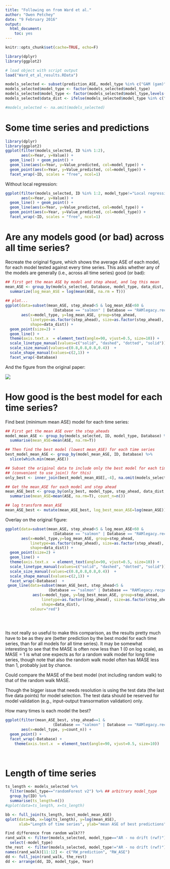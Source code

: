 ```yaml
---
title: "Following on from Ward et al."
author: "Owen Petchey"
date: "9 February 2016"
output: 
  html_document: 
    toc: yes
---
```


```r
knitr::opts_chunk$set(cache=TRUE, echo=F)
```

```r
library(dplyr)
library(ggplot2)
```

```r
# load object with script output
load("Ward_et_al_results.RData")

models_selected <- subset(prediction_ASE, model_type %in% c("GAM (gam)", "nnetTs.11 (nnetTs)", "AR - no drift (rwf)", "Local regression (locfit)", "ARIMA 1.0.1 (arima)","Exp smooth (freq=1) (ets)" , "ARIMA 0.0.1 (arima)", "ARIMA 1.1.0 (arima)", "MARSSdrift", "SMAP v2", "Simplex v2" , "randomForest v2", "simple regression"))
models_selected$model_type <- factor(models_selected$model_type)
models_selected$model_type <- factor(models_selected$model_type,levels(models_selected$model_type)[c(13,7,3,6,4,8,9,1,5,2,11,10,12)])
models_selected$data_dist <- ifelse(models_selected$model_type %in% c("GAM (gam)", "nnetTs.11 (nnetTs)", "AR - no drift (rwf)", "Local regression (locfit)", "ARIMA 1.0.1 (arima)","Exp smooth (freq=1) (ets)" , "ARIMA 0.0.1 (arima)", "ARIMA 1.1.0 (arima)", "MARSSdrift", "simple regression"), "parametric", "non-parametric")

#models_selected <- na.omit(models_selected)

```



# Some time series and predictions

```r
library(dplyr)
library(ggplot2)
ggplot(filter(models_selected, ID %in% 1:2),
       aes(x=Year, y=Value)) +
  geom_line() + geom_point() +
  geom_line(aes(x=Year, y=Value_predicted, col=model_type)) +
  geom_point(aes(x=Year, y=Value_predicted, col=model_type)) +
  facet_wrap(~ID, scales = "free", ncol=1)

```


Without local regression:

```r
ggplot(filter(models_selected, ID %in% 1:2, model_type!="Local regression (locfit)"),
       aes(x=Year, y=Value)) +
  geom_line() + geom_point() +
  geom_line(aes(x=Year, y=Value_predicted, col=model_type)) +
  geom_point(aes(x=Year, y=Value_predicted, col=model_type)) +
  facet_wrap(~ID, scales = "free", ncol=1)

```


# Are any models good (or bad) across all time series?

Recreate the original figure, which shows the average ASE of each model, for each model tested against every time series. This asks whether any of the models are generally (i.e., across all time series) good (or bad):

```r

## first get the mean ASE by model and step ahead, and log this mean
mean_ASE <- group_by(models_selected, Database, model_type, data_dist, step_ahead) %>%
  summarize(log_mean_ASE = log(mean(ASE, na.rm = T)))
       
## plot...
ggplot(data=subset(mean_ASE, step_ahead<5 & log_mean_ASE<60 &
                     (Database == "salmon" | Database == "RAMlegacy.recperssb")),
       aes(x=model_type, y=log_mean_ASE, group=step_ahead,
           linetype=as.factor(step_ahead), size=as.factor(step_ahead),
           shape=data_dist)) +
  geom_point(size=2) +
  geom_line() + 
  theme(axis.text.x  = element_text(angle=90, vjust=0.5, size=10)) +
  scale_linetype_manual(values=c("solid", "dashed", "dotted", "solid")) +
  scale_size_manual(values=c(0.8,0.8,0.8,0.4))  +
  scale_shape_manual(values=c(2,1)) +
  facet_wrap(~Database)
```

And the figure from the original paper:

<div style="width:500px; height=200px">
![](additional_files/images/original_fig.png)
</div>


# How good is the best model for each time series?

Find best (minimum mean ASE) model for each time series:

```r

## First get the mean ASE over the step_aheads
model_mean_ASE <- group_by(models_selected, ID, model_type, Database) %>%
  summarise(mean_ASE=mean(ASE, na.rm=T))

## Then find the best model (lowest mean_ASE) for each time series
best_model_mean_ASE <- group_by(model_mean_ASE, ID, Database) %>%
  slice(which.min(mean_ASE))

## Subset the original data to include only the best model for each time series
## (convenient to use join() for this)
only_best <- inner_join(best_model_mean_ASE[,-4], na.omit(models_selected))

## Get the mean_ASE for each model and step ahead
mean_ASE_best <- group_by(only_best, model_type, step_ahead, data_dist, Database) %>%
  summarise(mean_ASE=mean(ASE, na.rm=T), count_n=n())

## log transform mean_ASE
mean_ASE_best <- mutate(mean_ASE_best, log_best_mean_ASE=log(mean_ASE))

```


Overlay on the original figure:

```r

 
ggplot(data=subset(mean_ASE, step_ahead<5 & log_mean_ASE<60 &
                     (Database == "salmon" | Database == "RAMlegacy.recperssb")),
       aes(x=model_type,y=log_mean_ASE, group=step_ahead,
           linetype=as.factor(step_ahead), size=as.factor(step_ahead),
           shape=data_dist)) +
  geom_point(size=2) +
  geom_line() + 
  theme(axis.text.x  = element_text(angle=90, vjust=0.5, size=10)) +
  scale_linetype_manual(values=c("solid", "dashed", "dotted", "solid")) +
  scale_size_manual(values=c(0.8,0.8,0.8,0.4))  +
  scale_shape_manual(values=c(2,1)) +
  facet_wrap(~Database)  +
 geom_line(data=subset(mean_ASE_best, step_ahead<5 &
                   (Database == "salmon" | Database == "RAMlegacy.recperssb")),
            aes(x=model_type, y=log_best_mean_ASE, group=step_ahead,
                linetype=as.factor(step_ahead), size=as.factor(step_ahead),
                shape=data_dist),
           colour="red") 
  
 
 
```

Its not really so useful to make this comparison, as the results pretty much have to be as they are (better prediction by the best model for each time series, than for all models for all time series). It may be somewhat interesting to see that the MASE is often now less than 1 (0 on log scale), as MASE = 1 is what one expects as for a random walk model for long time series, though note that also the random walk model often has MASE less than 1, probably just by chance.

Could compare the MASE of the best model (not including random walk) to that of the random walk MASE.

Though the bigger issue that needs resolution is using the test data (the last five data points) for model selection. The test data should be reserved for model validation (e.g., input-output transormation validation) only. 


How many times is each model the best?

```r
ggplot(filter(mean_ASE_best, step_ahead==1 & 
                     (Database == "salmon" | Database == "RAMlegacy.recperssb")),
       aes(x=model_type, y=count_n)) +
  geom_point() +
  facet_wrap(~Database) +
    theme(axis.text.x  = element_text(angle=90, vjust=0.5, size=10)) 

  
```


# Length of time series

```r
ts_length <- models_selected %>% 
  filter(model_type=="randomForest v2") %>% ## arbitrary model_type
  group_by(ID) %>%
  summarise(ts_length=n())
#qplot(data=ts_length, x=ts_length)
```

```r
bb <- full_join(ts_length, best_model_mean_ASE)
qplot(data=bb, x=log(ts_length), y=log(mean_ASE),
      xlab="Length of time series", ylab="mean ASE of best predictions")
```




```r
Find difference from random walk???
rand_walk <- filter(models_selected, model_type=="AR - no drift (rwf)") %>%
  select(-model_type)
the_rest  <- filter(models_selected, model_type!="AR - no drift (rwf)")
names(rand_walk)[11:12] <- c("RW_prediction", "RW_ASE")
dd <- full_join(rand_walk, the_rest)
dd <- arrange(dd, ID, model_type, Year)

```



